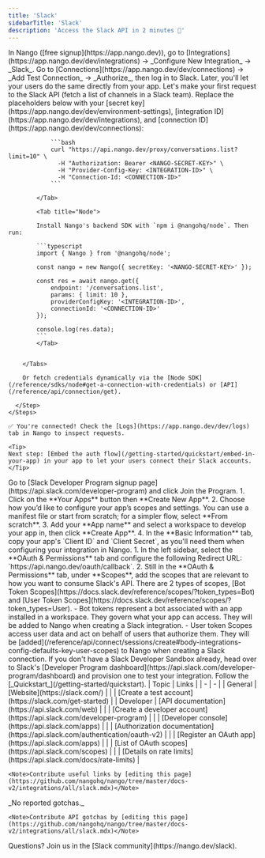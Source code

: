 ```yaml
---
title: 'Slack'
sidebarTitle: 'Slack'
description: 'Access the Slack API in 2 minutes 💨'
---
```



<StatusWidget service="slack" />

<Tabs>
  <Tab title="🚀 Quickstart">
    <Steps>
      <Step title="Create an integration">
        In Nango ([free signup](https://app.nango.dev)), go to [Integrations](https://app.nango.dev/dev/integrations) -> _Configure New Integration_ -> _Slack_.
      </Step>
      <Step title="Authorize Slack">
        Go to [Connections](https://app.nango.dev/dev/connections) -> _Add Test Connection_ -> _Authorize_, then log in to Slack. Later, you'll let your users do the same directly from your app.
      </Step>
      <Step title="Call the Slack API">
        Let's make your first request to the Slack API (fetch a list of channels in a Slack team). Replace the placeholders below with your [secret key](https://app.nango.dev/dev/environment-settings), [integration ID](https://app.nango.dev/dev/integrations), and [connection ID](https://app.nango.dev/dev/connections):
        <Tabs>
            <Tab title="cURL">

                ```bash
                curl "https://api.nango.dev/proxy/conversations.list?limit=10" \
                  -H "Authorization: Bearer <NANGO-SECRET-KEY>" \
                  -H "Provider-Config-Key: <INTEGRATION-ID>" \
                  -H "Connection-Id: <CONNECTION-ID>"
                ```

            </Tab>

            <Tab title="Node">

            Install Nango's backend SDK with `npm i @nangohq/node`. Then run:

            ```typescript
            import { Nango } from '@nangohq/node';

            const nango = new Nango({ secretKey: '<NANGO-SECRET-KEY>' });

            const res = await nango.get({
                endpoint: '/conversations.list',
                params: { limit: 10 },
                providerConfigKey: '<INTEGRATION-ID>',
                connectionId: '<CONNECTION-ID>'
            });

            console.log(res.data);
            ```
            </Tab>


        </Tabs>

        Or fetch credentials dynamically via the [Node SDK](/reference/sdks/node#get-a-connection-with-credentials) or [API](/reference/api/connection/get).

      </Step>
    </Steps>

    ✅ You're connected! Check the [Logs](https://app.nango.dev/dev/logs) tab in Nango to inspect requests.

    <Tip>
    Next step: [Embed the auth flow](/getting-started/quickstart/embed-in-your-app) in your app to let your users connect their Slack accounts.
    </Tip>
  </Tab>
  <Tab title="🧑‍💻 OAuth app setup">
    <Steps>
      <Step title="Create a developer account">
        Go to [Slack Developer Program signup page](https://api.slack.com/developer-program) and click Join the Program.
      </Step>
      <Step title="Create & configure a Slack app">
        1. Click on the **Your Apps** button then **Create New App**.
        2. Choose how you’d like to configure your app’s scopes and settings. You can use a manifest file or start from scratch; for a simpler flow, select **From scratch**.
        3. Add your **App name** and select a workspace to develop your app in, then click **Create App**.
        4. In the **Basic Information** tab, copy your app's `Client ID` and `Client Secret`, as you'll need them when configuring your integration in Nango.
        </Step>
        <Step title="Set up the OAuth scopes">
        1. In the left sidebar, select the **OAuth & Permissions** tab and configure the following Redirect URL: `https://api.nango.dev/oauth/callback`.
        2. Still in the **OAuth & Permissions** tab, under **Scopes**, add the scopes that are relevant to how you want to consume Slack's API.
        There are 2 types of scopes, [Bot Token Scopes](https://docs.slack.dev/reference/scopes/?token_types=Bot) and [User Token Scopes](https://docs.slack.dev/reference/scopes/?token_types=User).
        - Bot tokens represent a bot associated with an app installed in a workspace. They govern what your app can access. They will be added to Nango when creating a Slack integration.
        - User token Scopes access user data and act on behalf of users that authorize them. They will be [added](/reference/api/connect/sessions/create#body-integrations-config-defaults-key-user-scopes) to Nango when creating a Slack connection.
      </Step>
      <Step title="Create a Slack Developer Sandbox (Optional)">
        If you don't have a Slack Developer Sandbox already, head over to Slack's [Developer Program dashboard](https://api.slack.com/developer-program/dashboard) and provision one to test your integration.
      </Step>
      <Step title="Next">
        Follow the [_Quickstart_](/getting-started/quickstart).
      </Step>
    </Steps>
  </Tab>
  <Tab title="🔗 Useful links">
    | Topic | Links |
    | - | - |
    | General | [Website](https://slack.com/) |
    | | [Create a test account](https://slack.com/get-started) |
    | Developer | [API documentation](https://api.slack.com/web) |
    | | [Create a developer account](https://api.slack.com/developer-program) |
    | | [Developer console](https://api.slack.com/apps) |
    | | [Authorization documentation](https://api.slack.com/authentication/oauth-v2) |
    | | [Register an OAuth app](https://api.slack.com/apps) |
    | | [List of OAuth scopes](https://api.slack.com/scopes) |
    | | [Details on rate limits](https://api.slack.com/docs/rate-limits) |

    <Note>Contribute useful links by [editing this page](https://github.com/nangohq/nango/tree/master/docs-v2/integrations/all/slack.mdx)</Note>
  </Tab>
  <Tab title="🚨 API gotchas">
    _No reported gotchas._

    <Note>Contribute API gotchas by [editing this page](https://github.com/nangohq/nango/tree/master/docs-v2/integrations/all/slack.mdx)</Note>
  </Tab>
</Tabs>

<Info>
    Questions? Join us in the [Slack community](https://nango.dev/slack).
</Info>
